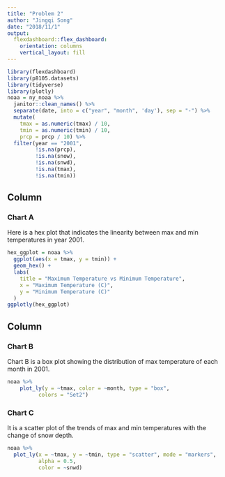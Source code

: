 ```yaml
---
title: "Problem 2"
author: "Jingqi Song"
date: "2018/11/1"
output: 
  flexdashboard::flex_dashboard:
    orientation: columns
    vertical_layout: fill
---
```


```r
library(flexdashboard)
library(p8105.datasets)
library(tidyverse)
library(plotly)
noaa = ny_noaa %>% 
  janitor::clean_names() %>%
  separate(date, into = c("year", "month", 'day'), sep = "-") %>%
  mutate(
    tmax = as.numeric(tmax) / 10, 
    tmin = as.numeric(tmin) / 10,
    prcp = prcp / 10) %>% 
  filter(year == "2001",
         !is.na(prcp),
         !is.na(snow),
         !is.na(snwd),
         !is.na(tmax),
         !is.na(tmin))
```

Column {data-width=650}
-----------------------------------------------------------------------

### Chart A

Here is a hex plot that indicates the linearity between max and min temperatures in year 2001.


```r
hex_ggplot = noaa %>% 
  ggplot(aes(x = tmax, y = tmin)) + 
  geom_hex() +
  labs(
    title = "Maximum Temperature vs Minimum Temperature",
    x = "Maximum Temperature (C)",
    y = "Minimum Temperature (C)"
  )
ggplotly(hex_ggplot)

```

Column {data-width=350}
-----------------------------------------------------------------------

### Chart B

Chart B is a box plot showing the distribution of max temperature of each month in 2001.

```r

noaa %>% 
    plot_ly(y = ~tmax, color = ~month, type = "box",
          colors = "Set2")
```

### Chart C

It is a scatter plot of the trends of max and min temperatures with the change of snow depth.

```r
noaa %>%
  plot_ly(x = ~tmax, y = ~tmin, type = "scatter", mode = "markers",
          alpha = 0.5, 
          color = ~snwd)
```